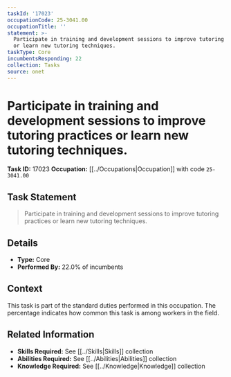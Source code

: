 ```yaml
---
taskId: '17023'
occupationCode: 25-3041.00
occupationTitle: ''
statement: >-
  Participate in training and development sessions to improve tutoring practices
  or learn new tutoring techniques.
taskType: Core
incumbentsResponding: 22
collection: Tasks
source: onet
---
```

# Participate in training and development sessions to improve tutoring practices or learn new tutoring techniques.

**Task ID:** 17023
**Occupation:** [[../Occupations|Occupation]] with code `25-3041.00`

## Task Statement

> Participate in training and development sessions to improve tutoring practices or learn new tutoring techniques.

## Details

- **Type:** Core
- **Performed By:** 22.0% of incumbents

## Context

This task is part of the standard duties performed in this occupation. The percentage indicates how common this task is among workers in the field.

## Related Information

- **Skills Required:** See [[../Skills|Skills]] collection
- **Abilities Required:** See [[../Abilities|Abilities]] collection
- **Knowledge Required:** See [[../Knowledge|Knowledge]] collection
